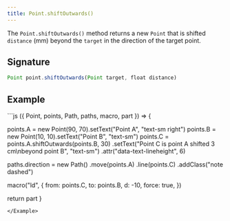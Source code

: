 ```yaml
---
title: Point.shiftOutwards()
---
```


The `Point.shiftOutwards()` method returns a new `Point` that is shifted
`distance` (mm) beyond the `target` in the direction of the target point.

## Signature

```js
Point point.shiftOutwards(Point target, float distance)
```

## Example

<Example caption="An example of the Point.shiftOutwards() method">
```js
({ Point, points, Path, paths, macro, part }) => {

  points.A = new Point(90, 70).setText("Point A", "text-sm right")
  points.B = new Point(10, 10).setText("Point B", "text-sm")
  points.C = points.A.shiftOutwards(points.B, 30)
    .setText("Point C is point A shifted 3 cm\nbeyond point B", "text-sm")
    .attr("data-text-lineheight", 6)

  paths.direction = new Path()
    .move(points.A)
    .line(points.C)
    .addClass("note dashed")

  macro("ld", {
    from: points.C,
    to: points.B,
    d: -10,
    force: true,
  })

  return part
}
```
</Example>
